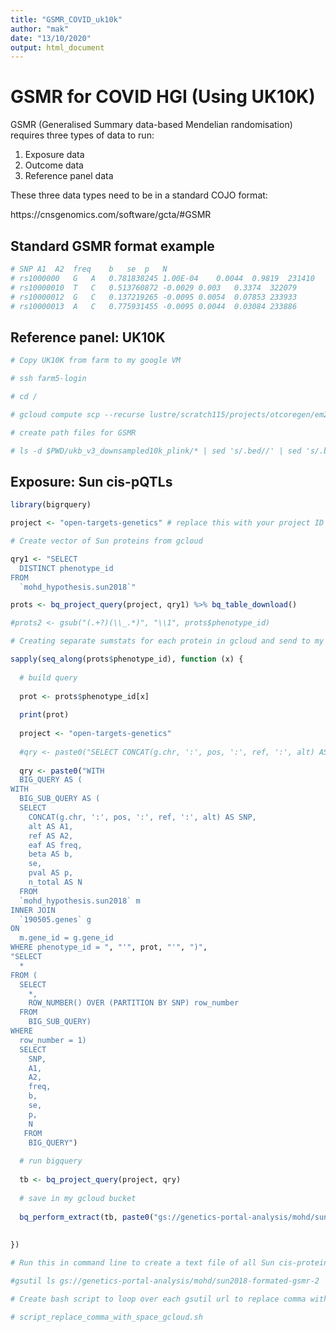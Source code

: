 ```yaml
---
title: "GSMR_COVID_uk10k"
author: "mak"
date: "13/10/2020"
output: html_document
---
```


# GSMR for COVID HGI (Using UK10K)

GSMR (Generalised Summary data-based Mendelian randomisation) requires three types of data to run:

1. Exposure data
2. Outcome data
3. Reference panel data

These three data types need to be in a standard COJO format:

https://cnsgenomics.com/software/gcta/#GSMR

## Standard GSMR format example

```r
# SNP A1  A2  freq    b   se  p   N
# rs1000000   G   A   0.781838245 1.00E-04    0.0044  0.9819  231410
# rs10000010  T   C   0.513760872 -0.0029 0.003   0.3374  322079
# rs10000012  G   C   0.137219265 -0.0095 0.0054  0.07853 233933
# rs10000013  A   C   0.775931455 -0.0095 0.0044  0.03084 233886
```

## Reference panel: UK10K

```r
# Copy UK10K from farm to my google VM

# ssh farm5-login

# cd /

# gcloud compute scp --recurse lustre/scratch115/projects/otcoregen/em21/uk_biobank_analysis/create_10k_subsample/output/ukb_v3_downsampled10k_plink mohd-analysis-gsmr3-uk10k:~/ --zone=europe-west1-d

# create path files for GSMR

# ls -d $PWD/ukb_v3_downsampled10k_plink/* | sed 's/.bed//' | sed 's/.bim//' | sed 's/.fam//' | uniq > ukb_v3_downsampled10k_plink.txt

```

## Exposure: Sun cis-pQTLs

```r
library(bigrquery)

project <- "open-targets-genetics" # replace this with your project ID 

# Create vector of Sun proteins from gcloud

qry1 <- "SELECT
  DISTINCT phenotype_id
FROM
  `mohd_hypothesis.sun2018`"

prots <- bq_project_query(project, qry1) %>% bq_table_download()

#prots2 <- gsub("(.+?)(\\_.*)", "\\1", prots$phenotype_id)

# Creating separate sumstats for each protein in gcloud and send to my google bucket

sapply(seq_along(prots$phenotype_id), function (x) {
  
  # build query
  
  prot <- prots$phenotype_id[x]
  
  print(prot)
  
  project <- "open-targets-genetics"
  
  #qry <- paste0("SELECT CONCAT(g.chr, ':', pos, ':', ref, ':', alt) AS SNP, alt AS A1, ref AS A2, eaf AS freq, beta AS b, se, pval AS p, n_total AS N FROM `mohd_hypothesis.sun2018` m INNER JOIN `190505.genes` g ON m.gene_id = g.gene_id WHERE phenotype_id = ", "'", prot, "'")
  
  qry <- paste0("WITH 
  BIG_QUERY AS (
WITH
  BIG_SUB_QUERY AS (
  SELECT
    CONCAT(g.chr, ':', pos, ':', ref, ':', alt) AS SNP,
    alt AS A1,
    ref AS A2,
    eaf AS freq,
    beta AS b,
    se,
    pval AS p,
    n_total AS N
  FROM
  `mohd_hypothesis.sun2018` m
INNER JOIN
  `190505.genes` g
ON
  m.gene_id = g.gene_id
WHERE phenotype_id = ", "'", prot, "'", ")",
"SELECT
  *
FROM (
  SELECT
    *,
    ROW_NUMBER() OVER (PARTITION BY SNP) row_number
  FROM
    BIG_SUB_QUERY)
WHERE
  row_number = 1)
  SELECT
    SNP,
    A1,
    A2,
    freq,
    b,
    se,
    p,
    N
   FROM
    BIG_QUERY")
  
  # run bigquery
  
  tb <- bq_project_query(project, qry)
  
  # save in my gcloud bucket
  
  bq_perform_extract(tb, paste0("gs://genetics-portal-analysis/mohd/sun2018-formated-gsmr-3-dedup/", prot, "_gsmr"), destination_format = "CSV", print_header = FALSE)
  
  
})

# Run this in command line to create a text file of all Sun cis-proteins

#gsutil ls gs://genetics-portal-analysis/mohd/sun2018-formated-gsmr-2 | grep -e "_gsmr$" > gsutil_cloud_sun.txt

# Create bash script to loop over each gsutil url to replace comma with space

# script_replace_comma_with_space_gcloud.sh

```

